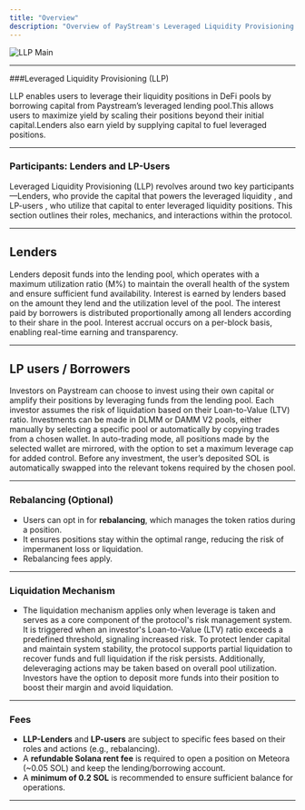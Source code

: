 ```yaml
---
title: "Overview"
description: "Overview of PayStream's Leveraged Liquidity Provisioning (LLP) system."
---
```


![LLP Main](./images/llp-main.png)

---
###Leveraged Liquidity Provisioning (LLP)

LLP enables users to leverage their liquidity positions in DeFi pools by borrowing capital from Paystream’s leveraged lending pool.This allows users to maximize yield by scaling their positions beyond their initial capital.Lenders also earn yield by supplying capital to fuel leveraged positions.

---

### Participants: Lenders and LP-Users 

Leveraged Liquidity Provisioning (LLP) revolves around two key participants—Lenders, who provide the capital that powers the leveraged liquidity , and LP-users , who utilize that capital to enter leveraged liquidity positions. This section outlines their roles, mechanics, and interactions within the protocol.

---

## Lenders

Lenders deposit funds into the lending pool, which operates with a maximum utilization ratio (M%) to maintain the overall health of the system and ensure sufficient fund availability. Interest is earned by lenders based on the amount they lend and the utilization level of the pool. The interest paid by borrowers is distributed proportionally among all lenders according to their share in the pool. Interest accrual occurs on a per-block basis, enabling real-time earning and transparency.

---

## LP users / Borrowers

Investors on Paystream can choose to invest using their own capital or amplify their positions by leveraging funds from the lending pool. Each investor assumes the risk of liquidation based on their Loan-to-Value (LTV) ratio. Investments can be made in DLMM or DAMM V2 pools, either manually by selecting a specific pool or automatically by copying trades from a chosen wallet. In auto-trading mode, all positions made by the selected wallet are mirrored, with the option to set a maximum leverage cap for added control. Before any investment, the user’s deposited SOL is automatically swapped into the relevant tokens required by the chosen pool.

---

### **Rebalancing (Optional)**

- Users can opt in for **rebalancing**, which manages the token ratios during a position.
- It ensures positions stay within the optimal range, reducing the risk of impermanent loss or liquidation.
- Rebalancing fees apply.

---

### Liquidation Mechanism

- The liquidation mechanism applies only when leverage is taken and serves as a core component of the protocol's risk management system. It is triggered when an investor's Loan-to-Value (LTV) ratio exceeds a predefined threshold, signaling increased risk. To protect lender capital and maintain system stability, the protocol supports partial liquidation to recover funds and full liquidation if the risk persists. Additionally, deleveraging actions may be taken based on overall pool utilization. Investors have the option to deposit more funds into their position to boost their margin and avoid liquidation.
---

### **Fees**

- **LLP-Lenders** and **LP-users** are subject to specific fees based on their roles and actions (e.g., rebalancing).
- A **refundable Solana rent fee** is required to open a position on Meteora (~0.05 SOL) and keep the lending/borrowing account.
- A **minimum of 0.2 SOL** is recommended to ensure sufficient balance for operations.

---
